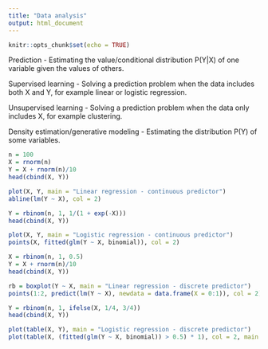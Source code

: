 ```yaml
---
title: "Data analysis"
output: html_document
---
```


```r
knitr::opts_chunk$set(echo = TRUE)
```

Prediction - Estimating the value/conditional distribution P(Y|X) of one variable given the values of others.

Supervised learning - Solving a prediction problem when the data includes both X and Y, for example linear or logistic regression.

Unsupervised learning - Solving a prediction problem when the data only includes X, for example clustering.

Density estimation/generative modeling - Estimating the distribution P(Y) of some variables.

```r
n = 100
X = rnorm(n)
Y = X + rnorm(n)/10
head(cbind(X, Y))
```
```r
plot(X, Y, main = "Linear regression - continuous predictor")
abline(lm(Y ~ X), col = 2)
```
```r
Y = rbinom(n, 1, 1/(1 + exp(-X)))
head(cbind(X, Y))
```
```r
plot(X, Y, main = "Logistic regression - continuous predictor")
points(X, fitted(glm(Y ~ X, binomial)), col = 2)
```
```r
X = rbinom(n, 1, 0.5)
Y = X + rnorm(n)/10
head(cbind(X, Y))
```
```r
rb = boxplot(Y ~ X, main = "Linear regression - discrete predictor")
points(1:2, predict(lm(Y ~ X), newdata = data.frame(X = 0:1)), col = 2)
```

```r
Y = rbinom(n, 1, ifelse(X, 1/4, 3/4))
head(cbind(X, Y))
```
```r
plot(table(X, Y), main = "Logistic regression - discrete predictor")
plot(table(X, (fitted(glm(Y ~ X, binomial)) > 0.5) * 1), col = 2, main = "Logistic regression - discrete predictor")
```



